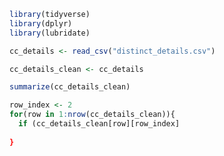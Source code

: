

```r
library(tidyverse)
library(dplyr)
library(lubridate)
```

```r

cc_details <- read_csv("distinct_details.csv")

cc_details_clean <- cc_details

summarize(cc_details_clean)

row_index <- 2
for(row in 1:nrow(cc_details_clean)){
  if (cc_details_clean[row][row_index]
  
}




```

